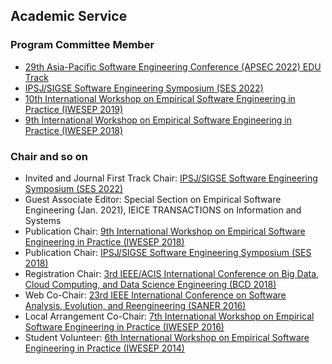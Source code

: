 ## Academic Service

### Program Committee Member

* [29th Asia-Pacific Software Engineering Conference (APSEC 2022) EDU Track](https://conf.researchr.org/track/apsec-2022/apsec-2022-edu-software-engineering-education)
* [IPSJ/SIGSE Software Engineering Symposium (SES 2022)](http://ses.sigse.jp/2022/)
* [10th International Workshop on Empirical Software Engineering in Practice (IWESEP 2019)](https://iwesep2019.github.io/)
* [9th International Workshop on Empirical Software Engineering in Practice (IWESEP 2018)](https://iwesep2018.github.io/)

### Chair and so on

* Invited and Journal First Track Chair:
    [IPSJ/SIGSE Software Engineering Symposium (SES 2022)](http://ses.sigse.jp/2022/)
* Guest Associate Editor:
    Special Section on Empirical Software Engineering (Jan. 2021), IEICE TRANSACTIONS on Information and Systems
* Publication Chair:
    [9th International Workshop on Empirical Software Engineering in Practice (IWESEP 2018)](https://iwesep2018.github.io/)
* Publication Chair:
    [IPSJ/SIGSE Software Engineering Symposium (SES 2018)](http://ses.sigse.jp/2018/)
* Registration Chair:
    [3rd IEEE/ACIS International Conference on Big Data, Cloud Computing, and Data Science Engineering (BCD 2018)](http://www.acisinternational.org/bcd2018/)
* Web Co-Chair:
    [23rd IEEE International Conference on Software Analysis, Evolution, and Reengineering (SANER 2016)](http://saner.inf.usi.ch/)
* Local Arrangement Co-Chair:
    [7th International Workshop on Empirical Software Engineering in Practice (IWESEP 2016)](http://iwesep2016.naist.jp/)
* Student Volunteer:
    [6th International Workshop on Empirical Software Engineering in Practice (IWESEP 2014)](http://iwesep2014.naist.jp/)
